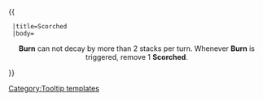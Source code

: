 {{ {{{1|Tooltip hover box}}}
  |title=Scorched
  |body=<center> '''Burn''' can not decay by more than 2 stacks per turn. Whenever '''Burn''' is triggered, remove 1 '''Scorched'''.
 </center>
}}<noinclude>[[Category:Tooltip templates]]</noinclude>